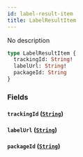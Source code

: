 ```yaml
---
id: label-result-item
title: LabelResultItem
---
```


No description

```graphql
type LabelResultItem {
  trackingId: String!
  labelUrl: String!
  packageId: String
}
```

### Fields

#### `trackingId` ([`String`](../../rate-manager-service/scalars/string))

#### `labelUrl` ([`String`](../../rate-manager-service/scalars/string))

#### `packageId` ([`String`](../../rate-manager-service/scalars/string))

